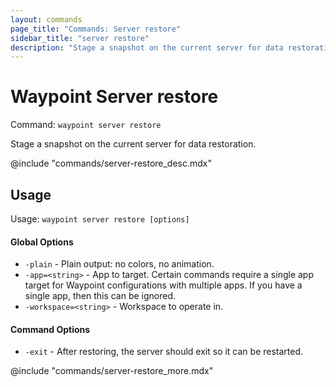 ```yaml
---
layout: commands
page_title: "Commands: Server restore"
sidebar_title: "server restore"
description: "Stage a snapshot on the current server for data restoration."
---
```


# Waypoint Server restore

Command: `waypoint server restore`

Stage a snapshot on the current server for data restoration.

@include "commands/server-restore_desc.mdx"

## Usage

Usage: `waypoint server restore [options]`

#### Global Options

- `-plain` - Plain output: no colors, no animation.
- `-app=<string>` - App to target. Certain commands require a single app target for Waypoint configurations with multiple apps. If you have a single app, then this can be ignored.
- `-workspace=<string>` - Workspace to operate in.

#### Command Options

- `-exit` - After restoring, the server should exit so it can be restarted.

@include "commands/server-restore_more.mdx"
